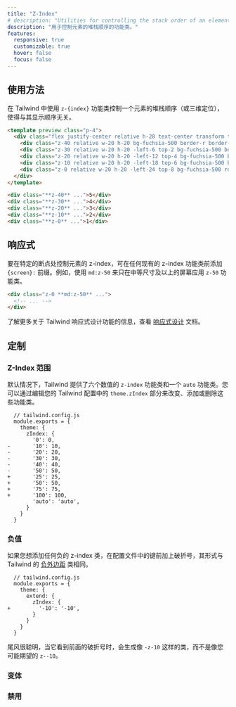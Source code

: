 ```yaml
---
title: "Z-Index"
# description: "Utilities for controlling the stack order of an element."
description: "用于控制元素的堆栈顺序的功能类。"
features:
  responsive: true
  customizable: true
  hover: false
  focus: false
---
```




## 使用方法

<!-- Control the stack order (or three-dimensional positioning) of an element in Tailwind, regardless of order it has been displayed, using the `z-{index}` utilities. -->
在 Tailwind 中使用 `z-{index}` 功能类控制一个元素的堆栈顺序（或三维定位），使得与其显示顺序无关。

```html fuchsia
<template preview class="p-4">
  <div class="flex justify-center relative h-28 text-center transform translate-x-12">
    <div class="z-40 relative w-20 h-20 bg-fuchsia-500 border-r border-opacity-50 border-fuchsia-600 rounded-md shadow-md flex justify-center items-center text-white text-2xl font-extrabold">5</div>
    <div class="z-30 relative w-20 h-20 -left-6 top-2 bg-fuchsia-500 border-r border-opacity-50 border-fuchsia-600 rounded-md shadow-md flex justify-center items-center text-white text-2xl font-extrabold">4</div>
    <div class="z-20 relative w-20 h-20 -left-12 top-4 bg-fuchsia-500 border-r border-opacity-50 border-fuchsia-600 rounded-md shadow-md flex justify-center items-center text-white text-2xl font-extrabold">3</div>
    <div class="z-10 relative w-20 h-20 -left-18 top-6 bg-fuchsia-500 border-r border-opacity-50 border-fuchsia-600 rounded-md shadow-md flex justify-center items-center text-white text-2xl font-extrabold">2</div>
    <div class="z-0 relative w-20 h-20 -left-24 top-8 bg-fuchsia-500 rounded-md shadow-md flex justify-center items-center text-white text-2xl font-extrabold">1</div>
  </div>
</template>

<div class="**z-40** ...">5</div>
<div class="**z-30** ...">4</div>
<div class="**z-20** ...">3</div>
<div class="**z-10** ...">2</div>
<div class="**z-0** ...">1</div>
```

## 响应式

<!-- To control the z-index of an element at a specific breakpoint, add a `{screen}:` prefix to any existing z-index utility. For example, use `md:z-50` to apply the `z-50` utility at only medium screen sizes and above. -->
要在特定的断点处控制元素的 z-index，可在任何现有的 z-index 功能类前添加 `{screen}:` 前缀。例如，使用 `md:z-50` 来只在中等尺寸及以上的屏幕应用 `z-50` 功能类。

```html
<div class="z-0 **md:z-50** ...">
  <!-- ... -->
</div>
```

<!-- For more information about Tailwind's responsive design features, check out the [Responsive Design](/docs/responsive-design) documentation. -->
了解更多关于 Tailwind 响应式设计功能的信息，查看 [响应式设计](/docs/responsive-design) 文档。

## 定制

### Z-Index 范围

<!-- By default Tailwind provides six numeric `z-index` utilities and an `auto` utility. You change, add, or remove these by editing the `theme.zIndex` section of your Tailwind config. -->
默认情况下，Tailwind 提供了六个数值的 `z-index` 功能类和一个 `auto` 功能类。您可以通过编辑您的 Tailwind 配置中的 `theme.zIndex` 部分来改变、添加或删除这些功能类。

```diff-js
  // tailwind.config.js
  module.exports = {
    theme: {
      zIndex: {
        '0': 0,
-       '10': 10,
-       '20': 20,
-       '30': 30,
-       '40': 40,
-       '50': 50,
+       '25': 25,
+       '50': 50,
+       '75': 75,
+       '100': 100,
        'auto': 'auto',
      }
    }
  }
```

### 负值

<!-- If you'd like to add any negative z-index classes that take the same form as Tailwind's [negative margin](/docs/margin#negative-margins) classes, prefix the keys in your config file with a dash: -->
如果您想添加任何负的 z-index 类，在配置文件中的键前加上破折号，其形式与 Tailwind 的 [负外边距](/docs/margin#negative-margins) 类相同。

```diff-js
  // tailwind.config.js
  module.exports = {
    theme: {
      extend: {
        zIndex: {
+         '-10': '-10',
        }
      }
    }
  }
```

<!-- Tailwind is smart enough to generate classes like `-z-10` when it sees the leading dash, not `z--10` like you might expect. -->
尾风很聪明，当它看到前面的破折号时，会生成像 `-z-10` 这样的类，而不是像您可能期望的 `z--10`。

### 变体

<Variants plugin="zIndex" name="z-index" />

### 禁用

<Disabling plugin="zIndex" name="z-index" />
